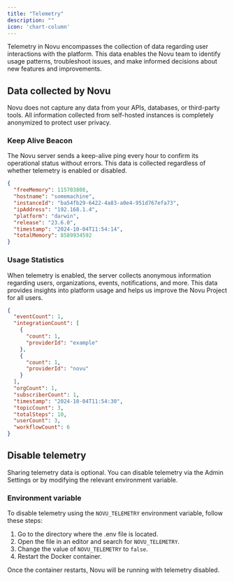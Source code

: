 ```yaml
---
title: "Telemetry"
description: ""
icon: 'chart-column'
---
```

Telemetry in Novu encompasses the collection of data regarding user interactions with the platform. This data enables the Novu team to identify usage patterns, troubleshoot issues, and make informed decisions about new features and improvements.

## Data collected by Novu
Novu does not capture any data from your APIs, databases, or third-party tools. All information collected from self-hosted instances is completely anonymized to protect user privacy.

### Keep Alive Beacon 
The Novu server sends a keep-alive ping every hour to confirm its operational status without errors. This data is collected regardless of whether telemetry is enabled or disabled.
```json
{
  "freeMemory": 115703808,
  "hostname": "somemachine",
  "instanceId": "ba54fb29-6422-4a83-a0e4-951d767efa73",
  "ipAddress": "192.168.1.4",
  "platform": "darwin",
  "release": "23.6.0",
  "timestamp": "2024-10-04T11:54:14",
  "totalMemory": 8589934592
}
```

### Usage Statistics
When telemetry is enabled, the server collects anonymous information regarding users, organizations, events, notifications, and more. This data provides insights into platform usage and helps us improve the Novu Project for all users.
```json
{
  "eventCount": 1,
  "integrationCount": [
    {
      "count": 1,
      "providerId": "example"
    },
    {
      "count": 1,
      "providerId": "novu"
    }
  ],
  "orgCount": 1,
  "subscriberCount": 1,
  "timestamp": "2024-10-04T11:54:30",
  "topicCount": 3,
  "totalSteps": 10,
  "userCount": 3,
  "workflowCount": 6
}
```
## Disable telemetry
Sharing telemetry data is optional. You can disable telemetry via the Admin Settings or by modifying the relevant environment variable.

### Environment variable
To disable telemetry using the `NOVU_TELEMETRY` environment variable, follow these steps:

1. Go to the directory where the .env file is located.
2. Open the file in an editor and search for `NOVU_TELEMETRY`.
3. Change the value of `NOVU_TELEMETRY` to `false`.
4. Restart the Docker container. 

Once the container restarts, Novu will be running with telemetry disabled.
